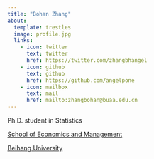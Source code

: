 ```yaml
---
title: "Bohan Zhang"
about:
  template: trestles
  image: profile.jpg
  links:
    - icon: twitter
      text: twitter
      href: https://twitter.com/zhangbhangel
    - icon: github
      text: github
      href: https://github.com/angelpone
    - icon: mailbox
      text: mail
      href: mailto:zhangbohan@buaa.edu.cn
---
```



Ph.D. student in Statistics

[School of Economics and Management](https://semen.buaa.edu.cn/)

[Beihang University](https://buaa.edu.cn)
